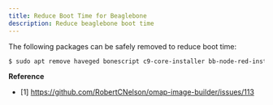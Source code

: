 ```yaml
---
title: Reduce Boot Time for Beaglebone
description: Reduce beaglebone boot time 
---
```


The following packages can be safely removed to reduce boot time:

```bash
$ sudo apt remove haveged bonescript c9-core-installer bb-node-red-installer nodejs bone101 nginx-full --purge
```

**Reference**

* [1] https://github.com/RobertCNelson/omap-image-builder/issues/113